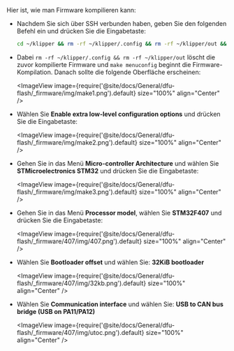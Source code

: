 Hier ist, wie man Firmware kompilieren kann:
* Nachdem Sie sich über SSH verbunden haben, geben Sie den folgenden Befehl ein und drücken Sie die Eingabetaste:

    ```bash
    cd ~/klipper && rm -rf ~/klipper/.config && rm -rf ~/klipper/out && make menuconfig
    ```

* Dabei `rm -rf ~/klipper/.config && rm -rf ~/klipper/out` löscht die zuvor kompilierte Firmware und `make menuconfig` beginnt die Firmware-Kompilation. Danach sollte die folgende Oberfläche erscheinen:

    <ImageView image={require('@site/docs/General/dfu-flash/_firmware/img/make1.png').default} size="100%" align="Center" />

* Wählen Sie **Enable extra low-level configuration options** und drücken Sie die Eingabetaste:

    <ImageView image={require('@site/docs/General/dfu-flash/_firmware/img/make2.png').default} size="100%" align="Center" />

* Gehen Sie in das Menü **Micro-controller Architecture** und wählen Sie **STMicroelectronics STM32** und drücken Sie die Eingabetaste:

    <ImageView image={require('@site/docs/General/dfu-flash/_firmware/img/make3.png').default} size="100%" align="Center" />

* Gehen Sie in das Menü **Processor model**, wählen Sie **STM32F407** und drücken Sie die Eingabetaste:

    <ImageView image={require('@site/docs/General/dfu-flash/_firmware/407/img/407.png').default} size="100%" align="Center" />

* Wählen Sie **Bootloader offset** und wählen Sie: **32KiB bootloader**

    <ImageView image={require('@site/docs/General/dfu-flash/_firmware/407/img/32kb.png').default} size="100%" align="Center" />

* Wählen Sie **Communication interface** und wählen Sie: **USB to CAN bus bridge (USB on PA11/PA12)**

    <ImageView image={require('@site/docs/General/dfu-flash/_firmware/407/img/utoc.png').default} size="100%" align="Center" />